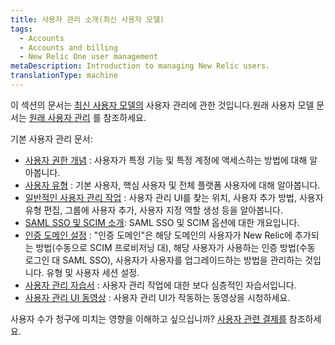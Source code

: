 ```yaml
---
title: 사용자 관리 소개(최신 사용자 모델)
tags:
  - Accounts
  - Accounts and billing
  - New Relic One user management
metaDescription: Introduction to managing New Relic users.
translationType: machine
---
```


이 섹션의 문서는 [최신 사용자 모델의](/docs/accounts/original-accounts-billing/original-product-based-pricing/overview-user-models) 사용자 관리에 관한 것입니다.원래 사용자 모델 문서는 [원래 사용자 관리](/docs/accounts/original-accounts-billing/original-users-roles) 를 참조하세요.

기본 사용자 관리 문서:

* [사용자 권한 개념](/docs/accounts/accounts-billing/new-relic-one-user-management/user-management-concepts) : 사용자가 특정 기능 및 특정 계정에 액세스하는 방법에 대해 알아봅니다.
* [사용자 유형](/docs/accounts/accounts-billing/new-relic-one-user-management/user-type) : 기본 사용자, 핵심 사용자 및 전체 플랫폼 사용자에 대해 알아봅니다.
* [일반적인 사용자 관리 작업](/docs/accounts/accounts-billing/new-relic-one-user-management/user-management-ui-and-tasks/) : 사용자 관리 UI를 찾는 위치, 사용자 추가 방법, 사용자 유형 편집, 그룹에 사용자 추가, 사용자 지정 역할 생성 등을 알아봅니다.
* [SAML SSO 및 SCIM 소개](/docs/accounts/accounts-billing/new-relic-one-user-management/introduction-saml-scim): SAML SSO 및 SCIM 옵션에 대한 개요입니다.
* [인증 도메인 설정](/docs/accounts/accounts-billing/new-relic-one-pricing-users/configure-authentication-domains) : "인증 도메인"은 해당 도메인의 사용자가 New Relic에 추가되는 방법(수동으로 SCIM 프로비저닝 대), 해당 사용자가 사용하는 인증 방법(수동 로그인 대 SAML SSO), 사용자가 사용자를 업그레이드하는 방법을 관리하는 것입니다. 유형 및 사용자 세션 설정.
* [사용자 관리 자습서](/docs/accounts/accounts-billing/new-relic-one-user-management/tutorial-add-new-user-groups-roles-new-relic-one-user-model) : 사용자 관리 작업에 대한 보다 심층적인 자습서입니다.
* [사용자 관리 UI 동영상](/docs/accounts/accounts-billing/new-relic-one-user-management/user-mgmt-videos) : 사용자 관리 UI가 작동하는 동영상을 시청하세요.

사용자 수가 청구에 미치는 영향을 이해하고 싶으십니까? [사용자 관련 결제를](/docs/accounts/accounts-billing/new-relic-one-pricing-users/new-relic-one-pricing-billing#user-count) 참조하세요.